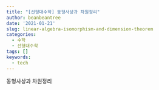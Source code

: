 ```yaml
---
title: "[선형대수학] 동형사상과 차원정리"
author: beanbeantree
date: '2021-01-21'
slug: linear-algebra-isomorphism-and-dimension-theorem
categories:
  - 수학
  - 선형대수학
tags: []
keywords:
  - tech
---
```


동형사상과 차원정리
<!--more-->

